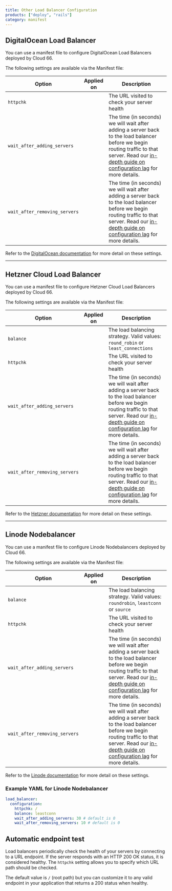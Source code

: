 ```yaml
---
title: Other Load Balancer Configuration
products: ["deploy", "rails"]
category: manifest
---
```


## DigitalOcean Load Balancer

You can use a manifest file to configure DigitalOcean Load Balancers deployed by Cloud 66.

The following settings are available via the Manifest file:

|Option|Applied on|Description|
|--- |--- |--- |
|`httpchk`|<Glyph icon="build" />|The URL visited to check your server health|
|`wait_after_adding_servers`|<Glyph icon="redeploy" />|The time (in seconds) we will wait after adding a server back to the load balancer before we begin routing traffic to that server. Read our [in-depth guide on configuration lag](/:product/:version?/deployment/parallel-deployment#coping-with-load-balancer-configuration-lag) for more details.|
|`wait_after_removing_servers`|<Glyph icon="redeploy" />|The time (in seconds) we will wait after adding a server back to the load balancer before we begin routing traffic to that server. Read our [in-depth guide on configuration lag](/:product/:version?/deployment/parallel-deployment#coping-with-load-balancer-configuration-lag) for more details.|

Refer to the [DigitalOcean documentation](https://docs.digitalocean.com/products/networking/load-balancers/) for more detail on these settings.

---

## Hetzner Cloud Load Balancer

You can use a manifest file to configure Hetzner Cloud Load Balancers deployed by Cloud 66.

The following settings are available via the Manifest file:

|Option|Applied on|Description|
|--- |--- |--- |
|`balance`|<Glyph icon="build" />|The load balancing strategy. Valid values: `round_robin` or `least_connections`|
|`httpchk`|<Glyph icon="build" />|The URL visited to check your server health|
|`wait_after_adding_servers`|<Glyph icon="redeploy" />|The time (in seconds) we will wait after adding a server back to the load balancer before we begin routing traffic to that server. Read our [in-depth guide on configuration lag](/:product/:version?/deployment/parallel-deployment#coping-with-load-balancer-configuration-lag) for more details.|
|`wait_after_removing_servers`|<Glyph icon="redeploy" />|The time (in seconds) we will wait after adding a server back to the load balancer before we begin routing traffic to that server. Read our [in-depth guide on configuration lag](/:product/:version?/deployment/parallel-deployment#coping-with-load-balancer-configuration-lag) for more details.|

Refer to the [Hetzner documentation](https://docs.hetzner.com/cloud/load-balancers/overview) for more detail on these settings.

---

## Linode Nodebalancer

You can use a manifest file to configure Linode Nodebalancers deployed by Cloud 66.

The following settings are available via the Manifest file:

|Option|Applied on|Description|
|--- |--- |--- |
|`balance`|<Glyph icon="build" />|The load balancing strategy. Valid values: `roundrobin`, `leastconn` or `source`|
|`httpchk`|<Glyph icon="build" />|The URL visited to check your server health|
|`wait_after_adding_servers`|<Glyph icon="redeploy" />|The time (in seconds) we will wait after adding a server back to the load balancer before we begin routing traffic to that server. Read our [in-depth guide on configuration lag](/:product/:version?/deployment/parallel-deployment#coping-with-load-balancer-configuration-lag) for more details.|
|`wait_after_removing_servers`|<Glyph icon="redeploy" />|The time (in seconds) we will wait after adding a server back to the load balancer before we begin routing traffic to that server. Read our [in-depth guide on configuration lag](/:product/:version?/deployment/parallel-deployment#coping-with-load-balancer-configuration-lag) for more details.|

Refer to the [Linode documentation](https://www.linode.com/docs/platform/nodebalancer/nodebalancer-reference-guide) for more detail on these settings.

### Example YAML for Linode Nodebalancer

```yaml
load_balancer:
  configuration:
    httpchk: /
    balance: leastconn
    wait_after_adding_servers: 30 # default is 0
    wait_after_removing_servers: 10 # default is 0
```

## Automatic endpoint test

Load balancers periodically check the health of your servers by connecting to a URL endpoint. If the server responds with an HTTP 200 OK status, it is considered healthy. The `httpchk` setting allows you to specify which URL path should be checked.

The default value is `/` (root path) but you can customize it to any valid endpoint in your application that returns a 200 status when healthy.